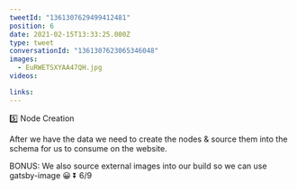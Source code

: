 ```yaml
---
tweetId: "1361307629499412481"
position: 6
date: 2021-02-15T13:33:25.000Z
type: tweet
conversationId: "1361307623065346048"
images:
  - EuRWETSXYAA47QH.jpg
videos:

links:
---
```


5️⃣ Node Creation

After we have the data we need to create the nodes & source them into the schema for us to consume on the website.

BONUS: We also source external images into our build so we can use gatsby-image 😀 ⏬ 6/9
